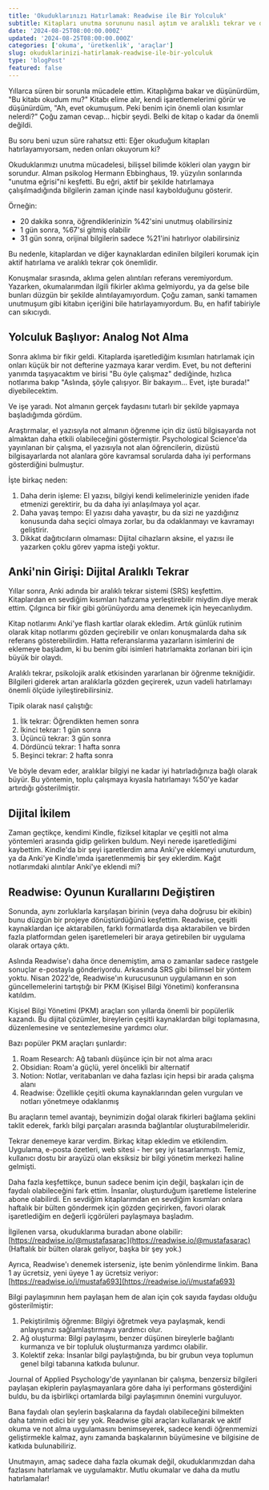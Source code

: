 ```yaml
---
title: 'Okuduklarınızı Hatırlamak: Readwise ile Bir Yolculuk'
subtitle: Kitapları unutma sorununu nasıl aştım ve aralıklı tekrar ve dijital araçlarla okumamdan en iyi şekilde nasıl yararlandım.
date: '2024-08-25T08:00:00.000Z'
updated: '2024-08-25T08:00:00.000Z'
categories: ['okuma', 'üretkenlik', 'araçlar']
slug: okuduklarinizi-hatirlamak-readwise-ile-bir-yolculuk
type: 'blogPost'
featured: false
---
```


Yıllarca süren bir sorunla mücadele ettim. Kitaplığıma bakar ve düşünürdüm, "Bu kitabı okudum mu?" Kitabı elime alır, kendi işaretlemelerimi görür ve düşünürdüm, "Ah, evet okumuşum. Peki benim için önemli olan kısımlar nelerdi?" Çoğu zaman cevap... hiçbir şeydi. Belki de kitap o kadar da önemli değildi.

Bu soru beni uzun süre rahatsız etti: Eğer okuduğum kitapları hatırlayamıyorsam, neden onları okuyorum ki?

<Callout label="Unutma Eğrisi" variant="info">

Okuduklarımızı unutma mücadelesi, bilişsel bilimde kökleri olan yaygın bir sorundur. Alman psikolog Hermann Ebbinghaus, 19. yüzyılın sonlarında "unutma eğrisi"ni keşfetti. Bu eğri, aktif bir şekilde hatırlamaya çalışılmadığında bilgilerin zaman içinde nasıl kaybolduğunu gösterir.

Örneğin:
- 20 dakika sonra, öğrendiklerinizin %42'sini unutmuş olabilirsiniz
- 1 gün sonra, %67'si gitmiş olabilir
- 31 gün sonra, orijinal bilgilerin sadece %21'ini hatırlıyor olabilirsiniz

Bu nedenle, kitaplardan ve diğer kaynaklardan edinilen bilgileri korumak için aktif hatırlama ve aralıklı tekrar çok önemlidir.

</Callout>

Konuşmalar sırasında, aklıma gelen alıntıları referans veremiyordum. Yazarken, okumalarımdan ilgili fikirler aklıma gelmiyordu, ya da gelse bile bunları düzgün bir şekilde alıntılayamıyordum. Çoğu zaman, sanki tamamen unutmuşum gibi kitabın içeriğini bile hatırlayamıyordum. Bu, en hafif tabiriyle can sıkıcıydı.

## Yolculuk Başlıyor: Analog Not Alma

Sonra aklıma bir fikir geldi. Kitaplarda işaretlediğim kısımları hatırlamak için onları küçük bir not defterine yazmaya karar verdim. Evet, bu not defterini yanımda taşıyacaktım ve birisi "Bu öyle çalışmaz" dediğinde, hızlıca notlarıma bakıp "Aslında, şöyle çalışıyor. Bir bakayım... Evet, işte burada!" diyebilecektim.

Ve işe yaradı. Not almanın gerçek faydasını tutarlı bir şekilde yapmaya başladığımda gördüm.

<Callout label="El Yazısı Notların Gücü" variant="info">

Araştırmalar, el yazısıyla not almanın öğrenme için diz üstü bilgisayarda not almaktan daha etkili olabileceğini göstermiştir. Psychological Science'da yayınlanan bir çalışma, el yazısıyla not alan öğrencilerin, dizüstü bilgisayarlarda not alanlara göre kavramsal sorularda daha iyi performans gösterdiğini bulmuştur.

İşte birkaç neden:
1. Daha derin işleme: El yazısı, bilgiyi kendi kelimelerinizle yeniden ifade etmenizi gerektirir, bu da daha iyi anlaşılmaya yol açar.
2. Daha yavaş tempo: El yazısı daha yavaştır, bu da sizi ne yazdığınız konusunda daha seçici olmaya zorlar, bu da odaklanmayı ve kavramayı geliştirir.
3. Dikkat dağıtıcıların olmaması: Dijital cihazların aksine, el yazısı ile yazarken çoklu görev yapma isteği yoktur.

</Callout>

## Anki'nin Girişi: Dijital Aralıklı Tekrar

Yıllar sonra, Anki adında bir aralıklı tekrar sistemi (SRS) keşfettim. Kitaplardan en sevdiğim kısımları hafızama yerleştirebilir miydim diye merak ettim. Çılgınca bir fikir gibi görünüyordu ama denemek için heyecanlıydım.

Kitap notlarımı Anki'ye flash kartlar olarak ekledim. Artık günlük rutinim olarak kitap notlarımı gözden geçirebilir ve onları konuşmalarda daha sık referans gösterebilirdim. Hatta referanslarıma yazarların isimlerini de eklemeye başladım, ki bu benim gibi isimleri hatırlamakta zorlanan biri için büyük bir olaydı.

<Callout label="Aralıklı Tekrarın Bilimi" variant="info">

Aralıklı tekrar, psikolojik aralık etkisinden yararlanan bir öğrenme tekniğidir. Bilgileri giderek artan aralıklarla gözden geçirerek, uzun vadeli hatırlamayı önemli ölçüde iyileştirebilirsiniz.

Tipik olarak nasıl çalıştığı:
1. İlk tekrar: Öğrendikten hemen sonra
2. İkinci tekrar: 1 gün sonra
3. Üçüncü tekrar: 3 gün sonra
4. Dördüncü tekrar: 1 hafta sonra
5. Beşinci tekrar: 2 hafta sonra

Ve böyle devam eder, aralıklar bilgiyi ne kadar iyi hatırladığınıza bağlı olarak büyür. Bu yöntemin, toplu çalışmaya kıyasla hatırlamayı %50'ye kadar artırdığı gösterilmiştir.

</Callout>

## Dijital İkilem

Zaman geçtikçe, kendimi Kindle, fiziksel kitaplar ve çeşitli not alma yöntemleri arasında gidip gelirken buldum. Neyi nerede işaretlediğimi kaybettim. Kindle'da bir şeyi işaretlerdim ama Anki'ye eklemeyi unuturdum, ya da Anki'ye Kindle'ımda işaretlenmemiş bir şey eklerdim. Kağıt notlarımdaki alıntılar Anki'ye eklendi mi?

## Readwise: Oyunun Kurallarını Değiştiren

Sonunda, aynı zorluklarla karşılaşan birinin (veya daha doğrusu bir ekibin) bunu düzgün bir projeye dönüştürdüğünü keşfettim. Readwise, çeşitli kaynaklardan içe aktarabilen, farklı formatlarda dışa aktarabilen ve birden fazla platformdan gelen işaretlemeleri bir araya getirebilen bir uygulama olarak ortaya çıktı.

Aslında Readwise'ı daha önce denemiştim, ama o zamanlar sadece rastgele sonuçlar e-postayla gönderiyordu. Arkasında SRS gibi bilimsel bir yöntem yoktu. Nisan 2022'de, Readwise'ın kurucusunun uygulamanın en son güncellemelerini tartıştığı bir PKM (Kişisel Bilgi Yönetimi) konferansına katıldım.

<Callout label="PKM Araçlarının Yükselişi" variant="info">

Kişisel Bilgi Yönetimi (PKM) araçları son yıllarda önemli bir popülerlik kazandı. Bu dijital çözümler, bireylerin çeşitli kaynaklardan bilgi toplamasına, düzenlemesine ve sentezlemesine yardımcı olur.

Bazı popüler PKM araçları şunlardır:
1. Roam Research: Ağ tabanlı düşünce için bir not alma aracı
2. Obsidian: Roam'a güçlü, yerel öncelikli bir alternatif
3. Notion: Notlar, veritabanları ve daha fazlası için hepsi bir arada çalışma alanı
4. Readwise: Özellikle çeşitli okuma kaynaklarından gelen vurguları ve notları yönetmeye odaklanmış

Bu araçların temel avantajı, beynimizin doğal olarak fikirleri bağlama şeklini taklit ederek, farklı bilgi parçaları arasında bağlantılar oluşturabilmeleridir.

</Callout>

Tekrar denemeye karar verdim. Birkaç kitap ekledim ve etkilendim. Uygulama, e-posta özetleri, web sitesi - her şey iyi tasarlanmıştı. Temiz, kullanıcı dostu bir arayüzü olan eksiksiz bir bilgi yönetim merkezi haline gelmişti.

Daha fazla keşfettikçe, bunun sadece benim için değil, başkaları için de faydalı olabileceğini fark ettim. İnsanlar, oluşturduğum işaretleme listelerine abone olabilirdi. En sevdiğim kitaplarımdan en sevdiğim kısımları onlara haftalık bir bülten göndermek için gözden geçirirken, favori olarak işaretlediğim en değerli içgörüleri paylaşmaya başladım.

İlgilenen varsa, okuduklarıma buradan abone olabilir: [https://readwise.io/@mustafasarac](https://readwise.io/@mustafasarac) (Haftalık bir bülten olarak geliyor, başka bir şey yok.)

Ayrıca, Readwise'ı denemek isterseniz, işte benim yönlendirme linkim. Bana 1 ay ücretsiz, yeni üyeye 1 ay ücretsiz veriyor: [https://readwise.io/i/mustafa693](https://readwise.io/i/mustafa693)

<Callout label="Paylaşılan Bilginin Değeri" variant="info">

Bilgi paylaşımının hem paylaşan hem de alan için çok sayıda faydası olduğu gösterilmiştir:

1. Pekiştirilmiş öğrenme: Bilgiyi öğretmek veya paylaşmak, kendi anlayışınızı sağlamlaştırmaya yardımcı olur.
2. Ağ oluşturma: Bilgi paylaşımı, benzer düşünen bireylerle bağlantı kurmanıza ve bir topluluk oluşturmanıza yardımcı olabilir.
3. Kolektif zeka: İnsanlar bilgi paylaştığında, bu bir grubun veya toplumun genel bilgi tabanına katkıda bulunur.

Journal of Applied Psychology'de yayınlanan bir çalışma, benzersiz bilgileri paylaşan ekiplerin paylaşmayanlara göre daha iyi performans gösterdiğini buldu, bu da işbirlikçi ortamlarda bilgi paylaşımının önemini vurguluyor.

</Callout>

Bana faydalı olan şeylerin başkalarına da faydalı olabileceğini bilmekten daha tatmin edici bir şey yok. Readwise gibi araçları kullanarak ve aktif okuma ve not alma uygulamasını benimseyerek, sadece kendi öğrenmemizi geliştirmekle kalmaz, aynı zamanda başkalarının büyümesine ve bilgisine de katkıda bulunabiliriz.

Unutmayın, amaç sadece daha fazla okumak değil, okuduklarımızdan daha fazlasını hatırlamak ve uygulamaktır. Mutlu okumalar ve daha da mutlu hatırlamalar!